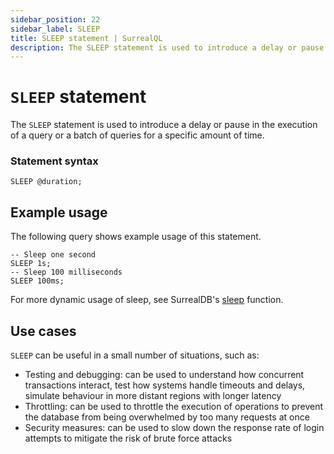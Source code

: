 ```yaml
---
sidebar_position: 22
sidebar_label: SLEEP
title: SLEEP statement | SurrealQL
description: The SLEEP statement is used to introduce a delay or pause in the execution of a query or a batch of queries for a specific amount of time.
---
```


# `SLEEP` statement

The `SLEEP` statement is used to introduce a delay or pause in the execution of a query or a batch of queries for a specific amount of time.

### Statement syntax

```syntax title="SurrealQL Syntax"
SLEEP @duration;
```

## Example usage

The following query shows example usage of this statement.

```surql
-- Sleep one second
SLEEP 1s;
-- Sleep 100 milliseconds
SLEEP 100ms;
```

For more dynamic usage of sleep, see SurrealDB's [sleep](/docs/surrealql/functions/database/sleep) function.

## Use cases

`SLEEP` can be useful in a small number of situations, such as:

* Testing and debugging: can be used to understand how concurrent transactions interact, test how systems handle timeouts and delays, simulate behaviour in more distant regions with longer latency
* Throttling: can be used to throttle the execution of operations to prevent the database from being overwhelmed by too many requests at once
* Security measures: can be used to slow down the response rate of login attempts to mitigate the risk of brute force attacks
